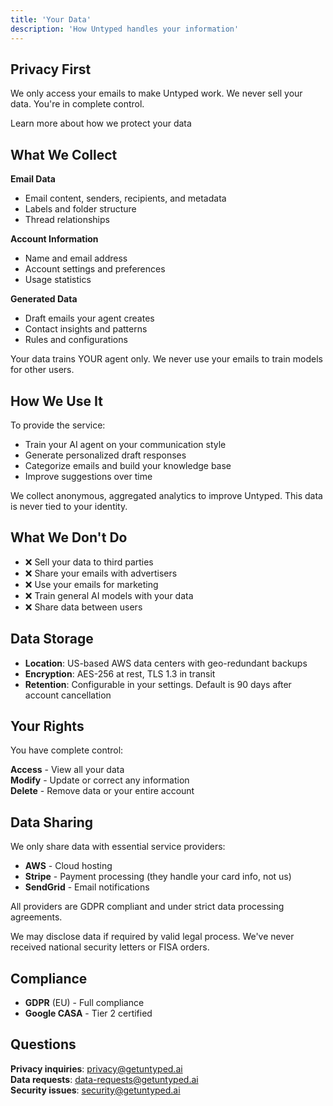 ```yaml
---
title: 'Your Data'
description: 'How Untyped handles your information'
---
```


## Privacy First

We only access your emails to make Untyped work. We never sell your data. You're in complete control.

<Card title='Privacy policy' icon='shield' href='https://getuntyped.ai/privacy-policy'>
  Learn more about how we protect your data
</Card>

## What We Collect

**Email Data**

- Email content, senders, recipients, and metadata
- Labels and folder structure
- Thread relationships

**Account Information**

- Name and email address
- Account settings and preferences
- Usage statistics

**Generated Data**

- Draft emails your agent creates
- Contact insights and patterns
- Rules and configurations

<Note>Your data trains YOUR agent only. We never use your emails to train models for other users.</Note>

## How We Use It

To provide the service:

- Train your AI agent on your communication style
- Generate personalized draft responses
- Categorize emails and build your knowledge base
- Improve suggestions over time

We collect anonymous, aggregated analytics to improve Untyped. This data is never tied to your identity.

## What We Don't Do

- ❌ Sell your data to third parties
- ❌ Share your emails with advertisers
- ❌ Use your emails for marketing
- ❌ Train general AI models with your data
- ❌ Share data between users

## Data Storage

- **Location**: US-based AWS data centers with geo-redundant backups
- **Encryption**: AES-256 at rest, TLS 1.3 in transit
- **Retention**: Configurable in your settings. Default is 90 days after account cancellation

## Your Rights

You have complete control:

**Access** - View all your data  
**Modify** - Update or correct any information  
**Delete** - Remove data or your entire account

## Data Sharing

We only share data with essential service providers:

- **AWS** - Cloud hosting
- **Stripe** - Payment processing (they handle your card info, not us)
- **SendGrid** - Email notifications

All providers are GDPR compliant and under strict data processing agreements.

<Warning>We may disclose data if required by valid legal process. We've never received national security letters or FISA orders.</Warning>

## Compliance

- **GDPR** (EU) - Full compliance
- **Google CASA** - Tier 2 certified

## Questions

**Privacy inquiries**: privacy@getuntyped.ai  
**Data requests**: data-requests@getuntyped.ai  
**Security issues**: security@getuntyped.ai
